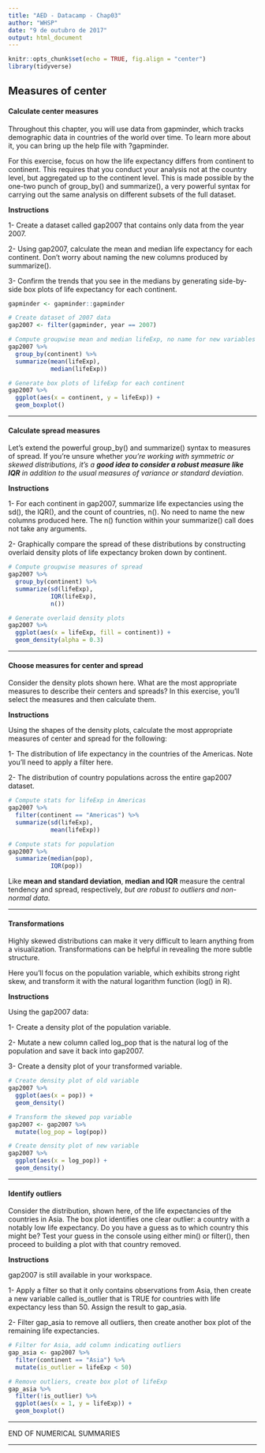 ```yaml
---
title: "AED - Datacamp - Chap03"
author: "WHSP"
date: "9 de outubro de 2017"
output: html_document
---
```


```r
knitr::opts_chunk$set(echo = TRUE, fig.align = "center")
library(tidyverse)
```

## Measures of center

#### Calculate center measures

Throughout this chapter, you will use data from gapminder, which tracks demographic data in countries of the world over time. To learn more about it, you can bring up the help file with ?gapminder.

For this exercise, focus on how the life expectancy differs from continent to continent. This requires that you conduct your analysis not at the country level, but aggregated up to the continent level. This is made possible by the one-two punch of group_by() and summarize(), a very powerful syntax for carrying out the same analysis on different subsets of the full dataset.

**Instructions**

1- Create a dataset called gap2007 that contains only data from the year 2007.

2- Using gap2007, calculate the mean and median life expectancy for each continent. Don't worry about naming the new columns produced by summarize().

3- Confirm the trends that you see in the medians by generating side-by-side box plots of life expectancy for each continent.

```r
gapminder <- gapminder::gapminder
```


```r
# Create dataset of 2007 data
gap2007 <- filter(gapminder, year == 2007)

# Compute groupwise mean and median lifeExp, no name for new variables
gap2007 %>%
  group_by(continent) %>%
  summarize(mean(lifeExp),
            median(lifeExp))

# Generate box plots of lifeExp for each continent
gap2007 %>%
  ggplot(aes(x = continent, y = lifeExp)) +
  geom_boxplot()
```

---

#### Calculate spread measures

Let's extend the powerful group_by() and summarize() syntax to measures of spread. If you're unsure whether _you're working with symmetric or skewed distributions, it's a **good idea to consider a robust measure like IQR** in addition to the usual measures of variance or standard deviation_.

**Instructions**

1- For each continent in gap2007, summarize life expectancies using the sd(), the IQR(), and the count of countries, n(). No need to name the new columns produced here. The n() function within your summarize() call does not take any arguments.

2- Graphically compare the spread of these distributions by constructing overlaid density plots of life expectancy broken down by continent.



```r
# Compute groupwise measures of spread
gap2007 %>%
  group_by(continent) %>%
  summarize(sd(lifeExp),
            IQR(lifeExp),
            n())

# Generate overlaid density plots
gap2007 %>%
  ggplot(aes(x = lifeExp, fill = continent)) +
  geom_density(alpha = 0.3)
```

---

#### Choose measures for center and spread

Consider the density plots shown here. What are the most appropriate measures to describe their centers and spreads? In this exercise, you'll select the measures and then calculate them.

**Instructions**

Using the shapes of the density plots, calculate the most appropriate measures of center and spread for the following:

1- The distribution of life expectancy in the countries of the Americas. Note you'll need to apply a filter here.

2- The distribution of country populations across the entire gap2007 dataset.

```r
# Compute stats for lifeExp in Americas
gap2007 %>%
  filter(continent == "Americas") %>%
  summarize(sd(lifeExp), 
            mean(lifeExp))

# Compute stats for population
gap2007 %>%
  summarize(median(pop),
            IQR(pop))
```

Like **mean and standard deviation**, **median and IQR** measure the central tendency and spread, respectively, _but are robust to outliers and non-normal data_.

---

#### Transformations

Highly skewed distributions can make it very difficult to learn anything from a visualization. Transformations can be helpful in revealing the more subtle structure.

Here you'll focus on the population variable, which exhibits strong right skew, and transform it with the natural logarithm function (log() in R).

**Instructions**

Using the gap2007 data:

1- Create a density plot of the population variable.

2- Mutate a new column called log_pop that is the natural log of the population and save it back into gap2007.

3- Create a density plot of your transformed variable.

```r
# Create density plot of old variable
gap2007 %>%
  ggplot(aes(x = pop)) +
  geom_density()

# Transform the skewed pop variable
gap2007 <- gap2007 %>%
  mutate(log_pop = log(pop))

# Create density plot of new variable
gap2007 %>%
  ggplot(aes(x = log_pop)) +
  geom_density()
```

---

#### Identify outliers

Consider the distribution, shown here, of the life expectancies of the countries in Asia. The box plot identifies one clear outlier: a country with a notably low life expectancy. Do you have a guess as to which country this might be? Test your guess in the console using either min() or filter(), then proceed to building a plot with that country removed.

**Instructions**

gap2007 is still available in your workspace.

1- Apply a filter so that it only contains observations from Asia, then create a new variable called is_outlier that is TRUE for countries with life expectancy less than 50. Assign the result to gap_asia.

2- Filter gap_asia to remove all outliers, then create another box plot of the remaining life expectancies.

```r
# Filter for Asia, add column indicating outliers
gap_asia <- gap2007 %>%
  filter(continent == "Asia") %>%
  mutate(is_outlier = lifeExp < 50)

# Remove outliers, create box plot of lifeExp
gap_asia %>%
  filter(!is_outlier) %>%
  ggplot(aes(x = 1, y = lifeExp)) +
  geom_boxplot()

```

---

END OF NUMERICAL SUMMARIES

---
